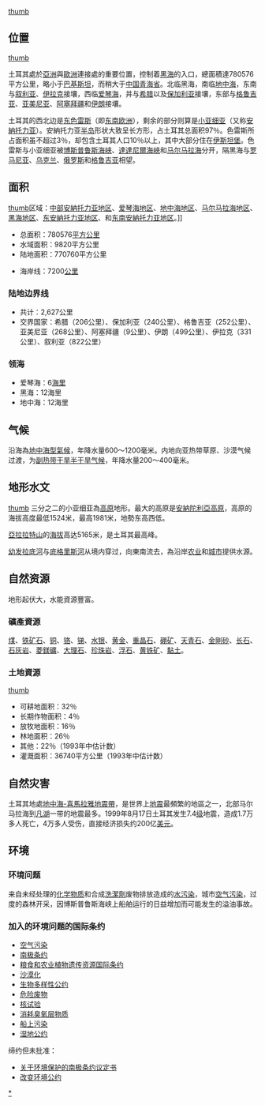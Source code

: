 [[图像:tuerqi-ditu-chengshi-zh.png|thumb]]

== 位置 ==
[[图像:Tuerqi-ditu-zh.png|thumb]]

土耳其處於[[亞洲|亞洲]]與[[歐洲|歐洲]]連接處的重要位置，控制着[[黑海|黑海]]的入口，總面積達780576平方公里，略小于[[巴基斯坦|巴基斯坦]]，而稍大于[[中国|中国]][[青海省|青海省]]。北临黑海，南临[[地中海|地中海]]，东南与[[叙利亚|叙利亚]]、[[伊拉克|伊拉克]]接壤，西临[[爱琴海|爱琴海]]，并与[[希腊|希腊]]以及[[保加利亚|保加利亚]]接壤，东部与[[格鲁吉亚|格鲁吉亚]]、[[亚美尼亚|亚美尼亚]]、[[阿塞拜疆|阿塞拜疆]]和[[伊朗|伊朗]]接壤。

土耳其的西北边是[[色雷斯|东色雷斯]]（即[[巴尔干半岛|东南欧洲]]），剩余的部分则算是[[小亚细亚|小亚细亚]]（又称[[安納托力亚|安納托力亚]]）。安納托力亚[[半岛|半岛]]形状大致呈长方形，占土耳其总面积97％。色雷斯所占面积虽不超过3％，却包含土耳其人口10％以上，其中大部分住在[[伊斯坦堡|伊斯坦堡]]。色雷斯与小亚细亚被[[博斯普鲁斯海峡|博斯普鲁斯海峡]]、[[達達尼爾海峽|達達尼爾海峽]]和[[马尔马拉海|马尔马拉海]]分开，隔黑海与[[罗马尼亚|罗马尼亚]]、[[乌克兰|乌克兰]]、[[俄罗斯|俄罗斯]]和[[格鲁吉亚|格鲁吉亚]]相望。

== 面积 ==
[[图像:Tuerqi-diqu-zh.png|thumb]]区域：[[中部安納托力亚地区|中部安納托力亚地区]]、[[爱琴海地区|爱琴海地区]]、[[地中海地区|地中海地区]]、[[马尔马拉海地区|马尔马拉海地区]]、[[黑海地区|黑海地区]]、[[东安納托力亚地区|东安納托力亚地区]]、和[[东南安納托力亚地区|东南安納托力亚地区]]。]]

* 总面积：780576[[平方公里|平方公里]]
* 水域面积：9820平方公里
* 陆地面积：770760平方公里

* 海岸线：7200[[公里|公里]]

=== 陆地边界线 ===
* 共计：2,627公里
* 交界国家：希腊（206公里）、保加利亚（240公里）、格鲁吉亚（252公里）、亚美尼亚（268公里）、阿塞拜疆（9公里）、伊朗（499公里）、伊拉克（331公里）、叙利亚（822公里）

=== 领海 ===
* 爱琴海：6[[海里|海里]]
* 黑海：12海里
* 地中海：12海里

== 气候 ==
沿海為[[地中海型氣候|地中海型氣候]]，年降水量600～1200毫米。内地向亚热带草原、沙漠气候过渡，为[[副热带干旱半干旱气候|副热带干旱半干旱气候]]，年降水量200～400毫米。

== 地形水文 ==
[[图像:Turkey_topo.jpg|thumb]]
三分之二的小亚细亚為[[高原|高原]]地形。最大的高原是[[安納陀利亞高原|安納陀利亞高原]]，高原的海拔高度最低1524米，最高1981米，地勢东高西低。

[[亞拉拉特山|亞拉拉特山]]的[[海拔|海拔]]高达5165米，是土耳其最高峰。

[[幼发拉底河|幼发拉底河]]与[[底格里斯河|底格里斯河]]从境内穿过，向東南流去，為沿岸[[农业|农业]]和[[城市|城市]]提供水源。

== 自然资源 ==
地形起伏大，水能資源豐富。
=== 礦產資源 ===
[[煤炭|煤]]、[[铁矿石|铁矿石]]、[[铜|铜]]、[[铬|铬]]、[[锑|锑]]、[[汞|水银]]、[[黄金|黄金]]、[[重晶石|重晶石]]、[[硼|硼矿]]、[[天青石|天青石]]、[[金剛砂|金剛砂]]、[[长石|长石]]、[[石灰岩|石灰岩]]、[[菱鎂礦|菱鎂礦]]、[[大理石|大理石]]、[[珍珠岩|珍珠岩]]、[[浮石|浮石]]、[[黄铁矿|黄铁矿]]、[[黏土|黏土]]。

=== 土地資源 ===

[[图像:Anatolia_composite_NASA.png|thumb]]

* 可耕地面积：32％
* 长期作物面积：4％
* 放牧地面积：16％
* 林地面积：26％
* 其他：22％（1993年中估计数）
* 灌溉面积：36740平方公里（1993年中估计数）


== 自然灾害 ==
土耳其地處[[地中海-喜馬拉雅地震帶|地中海-喜馬拉雅地震帶]]，是世界上[[地震|地震]]最頻繁的地區之一，北部马尔马拉海到[[凡湖|凡湖]]一带的地震最多。1999年8月17日土耳其发生7.4[[里氏地震规模|级]]地震，造成1.7万多人死亡，4万多人受伤，直接经济损失约200亿[[美元|美元]]。

== 环境 ==

=== 环境问题 ===
来自未经处理的[[化学物质|化学物质]]和合成[[洗潔劑|洗潔劑]]废物排放造成的[[水污染|水污染]]，城市[[空气污染|空气污染]]，过度的森林开采，因博斯普鲁斯海峡上船舶运行的日益增加而可能发生的溢油事故。

=== 加入的环境问题的国际条约 ===
* [[京都议定书|空气污染]]
* [[南极条约|南极条约]]
* [[粮食和农业植物遗传资源国际条约|粮食和农业植物遗传资源国际条约]]
* [[联合国防治荒漠化公约|沙漠化]]
* [[生物多样性公约|生物多样性公约]]
* [[控制危险废物越境转移及其处置巴塞尔公约|危险废物]]
* [[全面禁止核试验条约|核试验]]
* [[关于消耗臭氧层物质的蒙特利尔议定书|消耗臭氧层物质]]
* [[《关于1973年国际防止船舶造成污染公约》的1978年议定书|船上污染]]
* [[湿地公约|湿地公约]]

缔约但未批准：
* [[关于环境保护的南极条约议定书|关于环境保护的南极条约议定书]]
* [[改变环境公约|改变环境公约]]

{{亚洲题目|地理}}

[[Category:土耳其地理|*]]